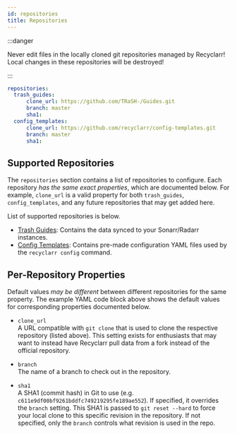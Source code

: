 ```yaml
---
id: repositories
title: Repositories
---
```


:::danger

Never edit files in the locally cloned git repositories managed by Recyclarr! Local changes in these
repositories will be destroyed!

:::

```yml
repositories:
  trash_guides:
      clone_url: https://github.com/TRaSH-/Guides.git
      branch: master
      sha1:
  config_templates:
      clone_url: https://github.com/recyclarr/config-templates.git
      branch: master
      sha1:
```

## Supported Repositories

The `repositories` section contains a list of repositories to configure. Each repository *has the
same exact properties*, which are documented below. For example, `clone_url` is a valid property for
both `trash_guides`, `config_templates`, and any future repositories that may get added here.

List of supported repositories is below.

- [Trash Guides][trash_repo]: Contains the data synced to your Sonarr/Radarr instances.
- [Config Templates][template_repo]: Contains pre-made configuration YAML files used by the
  `recyclarr config` command.

[trash_repo]: https://github.com/TRaSH-/Guides
[template_repo]: https://github.com/recyclarr/config-templates

## Per-Repository Properties

Default values *may be different* between different repositories for the same property. The example
YAML code block above shows the default values for corresponding properties documented below.

- `clone_url`<br/>
  A URL compatible with `git clone` that is used to clone the respective repository (listed above).
  This setting exists for enthusiasts that may want to instead have Recyclarr pull data from a fork
  instead of the official repository.

- `branch`<br/>
  The name of a branch to check out in the repository.

- `sha1`<br/>
  A SHA1 (commit hash) in Git to use (e.g. `c611e9df00bf9261bddfc749219295fe189ae552`). If
  specified, it overrides the `branch` setting. This SHA1 is passed to `git reset --hard` to force
  your local clone to this specific revision in the repository. If not specified, only the `branch`
  controls what revision is used in the repo.

